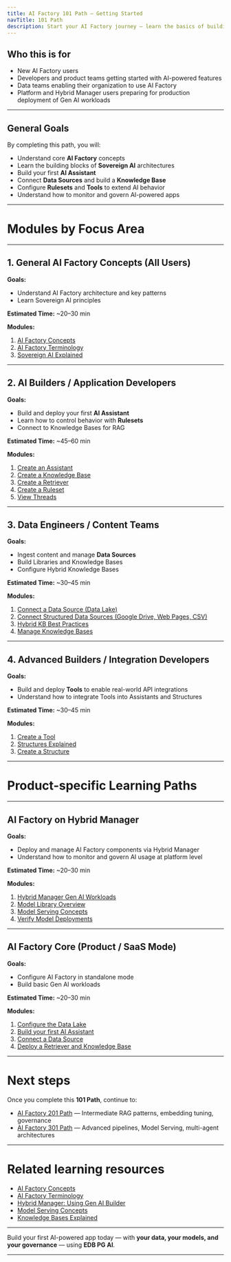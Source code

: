 ```yaml
---
title: AI Factory 101 Path — Getting Started
navTitle: 101 Path
description: Start your AI Factory journey — learn the basics of building AI-powered applications with Assistants, Knowledge Bases, and Tools.
---
```


## Who this is for

-   New AI Factory users
-   Developers and product teams getting started with AI-powered features
-   Data teams enabling their organization to use AI Factory
-   Platform and Hybrid Manager users preparing for production deployment of Gen AI workloads

* * *

## General Goals

By completing this path, you will:

-   Understand core **AI Factory** concepts
-   Learn the building blocks of **Sovereign AI** architectures
-   Build your first **AI Assistant**
-   Connect **Data Sources** and build a **Knowledge Base**
-   Configure **Rulesets** and **Tools** to extend AI behavior
-   Understand how to monitor and govern AI-powered apps

* * *

# Modules by Focus Area

* * *

## 1. General AI Factory Concepts (All Users)

**Goals:**

-   Understand AI Factory architecture and key patterns
-   Learn Sovereign AI principles

**Estimated Time:** ~20–30 min

**Modules:**

1. [AI Factory Concepts](/edb-postgres-ai/ai-factory/learn/explained/ai-factory-concepts)
2. [AI Factory Terminology](/edb-postgres-ai/ai-factory/learn/explained/terminology)
3. [Sovereign AI Explained](/edb-postgres-ai/ai-factory/learn/explained/sovereign-ai)

* * *

## 2. AI Builders / Application Developers

**Goals:**

-   Build and deploy your first **AI Assistant**
-   Learn how to control behavior with **Rulesets**
-   Connect to Knowledge Bases for RAG

**Estimated Time:** ~45–60 min

**Modules:**

1. [Create an Assistant](/edb-postgres-ai/ai-factory/learn/how-to/gen-ai/create-assistant)
2. [Create a Knowledge Base](/edb-postgres-ai/ai-factory/learn/how-to/gen-ai/create-knowledge-base)
3. [Create a Retriever](/edb-postgres-ai/ai-factory/learn/how-to/gen-ai/create-retriever)
4. [Create a Ruleset](/edb-postgres-ai/ai-factory/learn/how-to/gen-ai/create-ruleset)
5. [View Threads](/edb-postgres-ai/ai-factory/learn/how-to/gen-ai/view-threads)

* * *

## 3. Data Engineers / Content Teams

**Goals:**

-   Ingest content and manage **Data Sources**
-   Build Libraries and Knowledge Bases
-   Configure Hybrid Knowledge Bases

**Estimated Time:** ~30–45 min

**Modules:**

1. [Connect a Data Source (Data Lake)](/edb-postgres-ai/ai-factory/learn/how-to/gen-ai/data-source-data-lake)
2. [Connect Structured Data Sources (Google Drive, Web Pages, CSV)](/edb-postgres-ai/ai-factory/learn/how-to/gen-ai/data-source-google-drive)
3. [Hybrid KB Best Practices](/edb-postgres-ai/ai-factory/learn/how-to/gen-ai/hybrid-kb-best-practices)
4. [Manage Knowledge Bases](/edb-postgres-ai/ai-factory/learn/how-to/gen-ai/manage-knowledge-base)

* * *

## 4. Advanced Builders / Integration Developers

**Goals:**

-   Build and deploy **Tools** to enable real-world API integrations
-   Understand how to integrate Tools into Assistants and Structures

**Estimated Time:** ~30–45 min

**Modules:**

1. [Create a Tool](/edb-postgres-ai/ai-factory/learn/how-to/gen-ai/create-tool)
2. [Structures Explained](/edb-postgres-ai/ai-factory/learn/explained/structures-explained)
3. [Create a Structure](/edb-postgres-ai/ai-factory/learn/how-to/gen-ai/create-structure)

* * *

# Product-specific Learning Paths

* * *

## AI Factory on Hybrid Manager

**Goals:**

-   Deploy and manage AI Factory components via Hybrid Manager
-   Understand how to monitor and govern AI usage at platform level

**Estimated Time:** ~20–30 min

**Modules:**

1. [Hybrid Manager Gen AI Workloads](/edb-postgres-ai/hybrid-manager/ai-factory/gen-ai)
2. [Model Library Overview](/edb-postgres-ai/hybrid-manager/ai-factory/model/library)
3. [Model Serving Concepts](/edb-postgres-ai/ai-factory/learn/explained/model-serving-concepts)
4. [Verify Model Deployments](/edb-postgres-ai/hybrid-manager/learn/how-to/ai-factory/verify-models)

* * *

## AI Factory Core (Product / SaaS Mode)

**Goals:**

-   Configure AI Factory in standalone mode
-   Build basic Gen AI workloads

**Estimated Time:** ~20–30 min

**Modules:**

1. [Configure the Data Lake](/edb-postgres-ai/ai-factory/learn/how-to/gen-ai/configure-datalake)
2. [Build your first AI Assistant](/edb-postgres-ai/ai-factory/learn/how-to/gen-ai/create-assistant)
3. [Connect a Data Source](/edb-postgres-ai/ai-factory/learn/how-to/gen-ai/data-source-data-lake)
4. [Deploy a Retriever and Knowledge Base](/edb-postgres-ai/ai-factory/learn/how-to/gen-ai/create-retriever)

* * *

# Next steps

Once you complete this **101 Path**, continue to:

-   [AI Factory 201 Path](201.mdx) — Intermediate RAG patterns, embedding tuning, governance
-   [AI Factory 301 Path](301.mdx) — Advanced pipelines, Model Serving, multi-agent architectures

* * *

# Related learning resources

- [AI Factory Concepts](/edb-postgres-ai/ai-factory/learn/explained/ai-factory-concepts)
- [AI Factory Terminology](/edb-postgres-ai/ai-factory/learn/explained/terminology)
- [Hybrid Manager: Using Gen AI Builder](/edb-postgres-ai/hybrid-manager/ai-factory/gen-ai/builder)
- [Model Serving Concepts](/edb-postgres-ai/ai-factory/learn/explained/model-serving-concepts)
- [Knowledge Bases Explained](/edb-postgres-ai/ai-factory/learn/explained/knowledge-bases)

* * *

Build your first AI-powered app today — with **your data, your models, and your governance** — using **EDB PG AI**.

* * *
